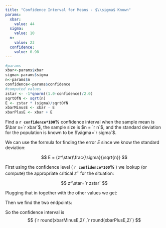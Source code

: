 ```yaml
---
title: "Confidence Interval for Means - $\\sigma$ Known" 
params:
  xbar:
    value: 44
  sigma:
    value: 10 
  n:
    value: 23 
  confidence:
    value: 0.98
---
```

```r
#params
xbar<-params$xbar 
sigma<-params$sigma 
n<-params$n
confidence<-params$confidence
#computed values
zstar <- -1*qnorm((1.0-confidence)/2.0) 
sqrtOfN <- sqrt(n)
E <- zstar * (sigma)/sqrtOfN
xbarMinusE <- xbar - E
xbarPlusE <- xbar + E
```

Find a **`r confidence*100`%** confidence interval when the sample mean is $\bar x=`r xbar`$, the sample size is $n = `r n`$, and the standard deviation for the population is known to be $\sigma=`r sigma`$.

We can use the formula for finding the error $E$ since we know the standard deviation:   

$$
E = (z^\star)\frac{\sigma}{\sqrt{n}}
$$

First using the confidence level ( **`r confidence*100`%** ) we lookup (or compute) the appropriate critical $z^\star$ for the situation:

$$
z^\star=`r zstar`
$$

Plugging that in together with the other values we get:

\begin{align*}
E & = (z^\star)\frac{\sigma}{\sqrt{n}} \\
  & = (`r round(zstar,3)`)(\frac{`r sigma`}{\sqrt{`r n`}}) \\ 
  & = (`r round(zstar,3)`)(\frac{`r sigma`}{`r round(sqrtOfN,3)`}) \\
  & = (`r round(zstar,3)`)(`r round(sigma/sqrtOfN,3)`) \\
  & = `r round(E,3)`
\end{align*}

Then we find the two endpoints:

\begin{align*}
\bar x - E = `r xbar`-`r round(E,3)` = `r round(xbar-E,3)` \\  
\bar x + E = `r xbar`+`r round(E,3)` = `r round(xbar+E,3)`   
\end{align*}

So the confidence interval is 
$$
(`r round(xbarMinusE,2)`,`r round(xbarPlusE,2)`)
$$

